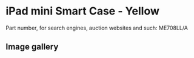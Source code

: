 
# iPad mini Smart Case - Yellow

Part number, for search engines, auction websites and such: ME708LL/A

## Image gallery

<div style={{ width: '100%', maxWidth: '768px' }}>
<GalleryComponent
    images={[
      {
        original: "/everysource/ME708.webp",
        thumbnail: "/everypreview/ME708.webp",
      },
      {
        original: "/everysource/ME708_AV1_SILVER.webp",
        thumbnail: "/everypreview/ME708_AV1_SILVER.webp",
      },
      {
        original: "/everysource/ME708_AV1_SPACE_GRAY.webp",
        thumbnail: "/everypreview/ME708_AV1_SPACE_GRAY.webp",
      },
      {
        original: "/everysource/ME708_AV3.webp",
        thumbnail: "/everypreview/ME708_AV3.webp",
      },
      {
        original: "/everysource/ME708_AV4.webp",
        thumbnail: "/everypreview/ME708_AV4.webp",
      },
      {
        original: "/everysource/ME708_AV5.webp",
        thumbnail: "/everypreview/ME708_AV5.webp",
      },
      {
        original: "/everysource/ME708_AV6.webp",
        thumbnail: "/everypreview/ME708_AV6.webp",
      }
    ]}
  />
</div>